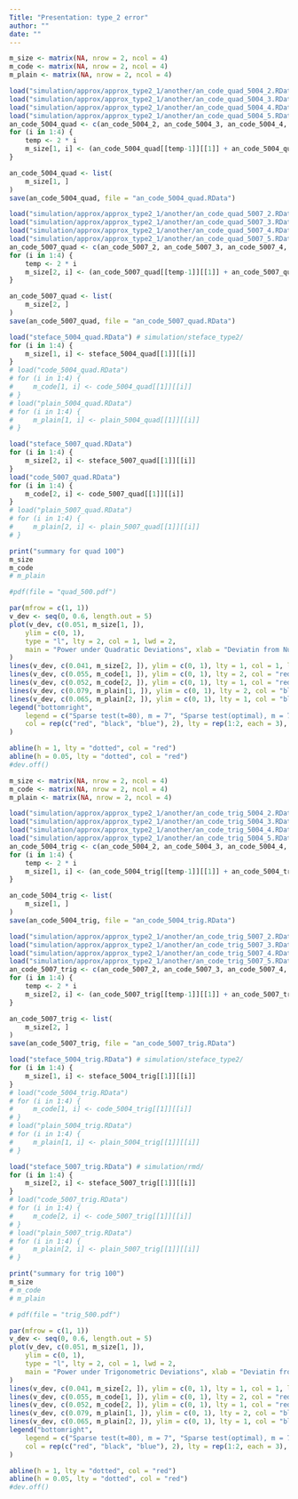 ```yaml
---
Title: "Presentation: type_2 error"
author: ""
date: ""
---
```


```r
m_size <- matrix(NA, nrow = 2, ncol = 4)
m_code <- matrix(NA, nrow = 2, ncol = 4)
m_plain <- matrix(NA, nrow = 2, ncol = 4)
```

```r
load("simulation/approx/approx_type2_1/another/an_code_quad_5004_2.RData")
load("simulation/approx/approx_type2_1/another/an_code_quad_5004_3.RData")
load("simulation/approx/approx_type2_1/another/an_code_quad_5004_4.RData")
load("simulation/approx/approx_type2_1/another/an_code_quad_5004_5.RData")
an_code_5004_quad <- c(an_code_5004_2, an_code_5004_3, an_code_5004_4, an_code_5004_5)
for (i in 1:4) {
    temp <- 2 * i
    m_size[1, i] <- (an_code_5004_quad[[temp-1]][[1]] + an_code_5004_quad[[temp]][[1]])/2
}

an_code_5004_quad <- list(
    m_size[1, ]
)
save(an_code_5004_quad, file = "an_code_5004_quad.RData")
```

```r
load("simulation/approx/approx_type2_1/another/an_code_quad_5007_2.RData")
load("simulation/approx/approx_type2_1/another/an_code_quad_5007_3.RData")
load("simulation/approx/approx_type2_1/another/an_code_quad_5007_4.RData")
load("simulation/approx/approx_type2_1/another/an_code_quad_5007_5.RData")
an_code_5007_quad <- c(an_code_5007_2, an_code_5007_3, an_code_5007_4, an_code_5007_5)
for (i in 1:4) {
    temp <- 2 * i
    m_size[2, i] <- (an_code_5007_quad[[temp-1]][[1]] + an_code_5007_quad[[temp]][[1]])/2
}

an_code_5007_quad <- list(
    m_size[2, ]
)
save(an_code_5007_quad, file = "an_code_5007_quad.RData")
```

```r
load("steface_5004_quad.RData") # simulation/steface_type2/
for (i in 1:4) {
    m_size[1, i] <- steface_5004_quad[[1]][[i]]
}
# load("code_5004_quad.RData")
# for (i in 1:4) {
#     m_code[1, i] <- code_5004_quad[[1]][[i]]
# }
# load("plain_5004_quad.RData")
# for (i in 1:4) {
#     m_plain[1, i] <- plain_5004_quad[[1]][[i]]
# }
```
```r
load("steface_5007_quad.RData")
for (i in 1:4) {
    m_size[2, i] <- steface_5007_quad[[1]][[i]]
}
load("code_5007_quad.RData")
for (i in 1:4) {
    m_code[2, i] <- code_5007_quad[[1]][[i]]
}
# load("plain_5007_quad.RData")
# for (i in 1:4) {
#     m_plain[2, i] <- plain_5007_quad[[1]][[i]]
# }
```

```r
print("summary for quad 100")
m_size
m_code
# m_plain
```
```r
#pdf(file = "quad_500.pdf")

par(mfrow = c(1, 1))
v_dev <- seq(0, 0.6, length.out = 5)
plot(v_dev, c(0.051, m_size[1, ]),
    ylim = c(0, 1),
    type = "l", lty = 2, col = 1, lwd = 2,
    main = "Power under Quadratic Deviations", xlab = "Deviatin from Null", ylab = "Power, Quadratic Dev."
)
lines(v_dev, c(0.041, m_size[2, ]), ylim = c(0, 1), lty = 1, col = 1, lwd = 2)
lines(v_dev, c(0.055, m_code[1, ]), ylim = c(0, 1), lty = 2, col = "red", lwd = 2)
lines(v_dev, c(0.052, m_code[2, ]), ylim = c(0, 1), lty = 1, col = "red", lwd = 2)
lines(v_dev, c(0.079, m_plain[1, ]), ylim = c(0, 1), lty = 2, col = "blue", lwd = 2)
lines(v_dev, c(0.065, m_plain[2, ]), ylim = c(0, 1), lty = 1, col = "blue", lwd = 2)
legend("bottomright",
    legend = c("Sparse test(t=80), m = 7", "Sparse test(optimal), m = 7", "Original test, m = 7", "Sparse test(t=80), m = 4", "Sparse test(optimal), m = 4", "Original test, m = 4"),
    col = rep(c("red", "black", "blue"), 2), lty = rep(1:2, each = 3), lwd = rep(2, 6)
)

abline(h = 1, lty = "dotted", col = "red")
abline(h = 0.05, lty = "dotted", col = "red")
#dev.off()
```



```r
m_size <- matrix(NA, nrow = 2, ncol = 4)
m_code <- matrix(NA, nrow = 2, ncol = 4)
m_plain <- matrix(NA, nrow = 2, ncol = 4)
```

```r
load("simulation/approx/approx_type2_1/another/an_code_trig_5004_2.RData")
load("simulation/approx/approx_type2_1/another/an_code_trig_5004_3.RData")
load("simulation/approx/approx_type2_1/another/an_code_trig_5004_4.RData")
load("simulation/approx/approx_type2_1/another/an_code_trig_5004_5.RData")
an_code_5004_trig <- c(an_code_5004_2, an_code_5004_3, an_code_5004_4, an_code_5004_5)
for (i in 1:4) {
    temp <- 2 * i
    m_size[1, i] <- (an_code_5004_trig[[temp-1]][[1]] + an_code_5004_trig[[temp]][[1]])/2
}

an_code_5004_trig <- list(
    m_size[1, ]
)
save(an_code_5004_trig, file = "an_code_5004_trig.RData")
```

```r
load("simulation/approx/approx_type2_1/another/an_code_trig_5007_2.RData")
load("simulation/approx/approx_type2_1/another/an_code_trig_5007_3.RData")
load("simulation/approx/approx_type2_1/another/an_code_trig_5007_4.RData")
load("simulation/approx/approx_type2_1/another/an_code_trig_5007_5.RData")
an_code_5007_trig <- c(an_code_5007_2, an_code_5007_3, an_code_5007_4, an_code_5007_5)
for (i in 1:4) {
    temp <- 2 * i
    m_size[2, i] <- (an_code_5007_trig[[temp-1]][[1]] + an_code_5007_trig[[temp]][[1]])/2
}

an_code_5007_trig <- list(
    m_size[2, ]
)
save(an_code_5007_trig, file = "an_code_5007_trig.RData")
```


```r
load("steface_5004_trig.RData") # simulation/steface_type2/
for (i in 1:4) {
    m_size[1, i] <- steface_5004_trig[[1]][[i]]
}
# load("code_5004_trig.RData")
# for (i in 1:4) {
#     m_code[1, i] <- code_5004_trig[[1]][[i]]
# }
# load("plain_5004_trig.RData")
# for (i in 1:4) {
#     m_plain[1, i] <- plain_5004_trig[[1]][[i]]
# }
```
```r
load("steface_5007_trig.RData") # simulation/rmd/
for (i in 1:4) {
    m_size[2, i] <- steface_5007_trig[[1]][[i]]
}
# load("code_5007_trig.RData")
# for (i in 1:4) {
#     m_code[2, i] <- code_5007_trig[[1]][[i]]
# }
# load("plain_5007_trig.RData")
# for (i in 1:4) {
#     m_plain[2, i] <- plain_5007_trig[[1]][[i]]
# }
```

```r
print("summary for trig 100")
m_size
# m_code
# m_plain
```
```r
# pdf(file = "trig_500.pdf")

par(mfrow = c(1, 1))
v_dev <- seq(0, 0.6, length.out = 5)
plot(v_dev, c(0.051, m_size[1, ]),
    ylim = c(0, 1),
    type = "l", lty = 2, col = 1, lwd = 2,
    main = "Power under Trigonometric Deviations", xlab = "Deviatin from Null", ylab = "Power, Quadratic Dev."
)
lines(v_dev, c(0.041, m_size[2, ]), ylim = c(0, 1), lty = 1, col = 1, lwd = 2)
lines(v_dev, c(0.055, m_code[1, ]), ylim = c(0, 1), lty = 2, col = "red", lwd = 2)
lines(v_dev, c(0.052, m_code[2, ]), ylim = c(0, 1), lty = 1, col = "red", lwd = 2)
lines(v_dev, c(0.079, m_plain[1, ]), ylim = c(0, 1), lty = 2, col = "blue", lwd = 2)
lines(v_dev, c(0.065, m_plain[2, ]), ylim = c(0, 1), lty = 1, col = "blue", lwd = 2)
legend("bottomright",
    legend = c("Sparse test(t=80), m = 7", "Sparse test(optimal), m = 7", "Original test, m = 7", "Sparse test(t=80), m = 4", "Sparse test(optimal), m = 4", "Original test, m = 4"),
    col = rep(c("red", "black", "blue"), 2), lty = rep(1:2, each = 3), lwd = rep(2, 6)
)

abline(h = 1, lty = "dotted", col = "red")
abline(h = 0.05, lty = "dotted", col = "red")
#dev.off()
```


